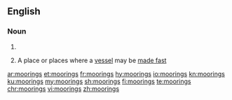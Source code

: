 ==English==

===Noun===
{{head|en|noun plural form}}

# {{plural of|mooring|lang=en}}
# {{context|nautical|lang=en}} A place or places where a [[vessel]] may be [[made fast]]

[[ar:moorings]]
[[et:moorings]]
[[fr:moorings]]
[[hy:moorings]]
[[io:moorings]]
[[kn:moorings]]
[[ku:moorings]]
[[my:moorings]]
[[sh:moorings]]
[[fi:moorings]]
[[te:moorings]]
[[chr:moorings]]
[[vi:moorings]]
[[zh:moorings]]